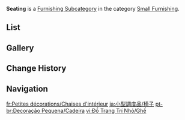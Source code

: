{{About|interior seating|exterior seating|Outdoor Furnishing/Seating}}
{{Terminology Infobox
|title        = Seating
|image        = Icon Housing Small Furnishing Seating.png
|type         = Item Groups
|type2        = Furnishing Subcategories
|type3        = Interior Furnishings
|type4        = Small Furnishing
}}
'''Seating''' is a [[Furnishing Subcategory]] in the category [[Small Furnishing]].

==List==
{{Furnishings by Category Table|Small Furnishing Seating|nocategory=1|version=1}}

==Gallery==
{{Furnishings by Category Gallery|Small Furnishing Seating}}

==Change History==
{{Change History|1.5}}

==Navigation==
{{Furnishing Navbox|interior}}

[[Category:Small Furnishing Seating| ]]

[[fr:Petites décorations/Chaises d'intérieur]]
[[ja:小型調度品/椅子]]
[[pt-br:Decoração Pequena/Cadeira]]
[[vi:Đồ Trang Trí Nhỏ/Ghế]]